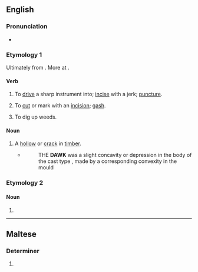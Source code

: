 ==English==

===Pronunciation===
* {{IPA|en|/dɔːk/}}

===Etymology 1===
Ultimately from {{inh|en|ang|dalc||pin}}. More at {{m|en|dalk}}.

====Verb====
{{en-verb}}

# {{lb|en|transitive|UK|_|dialectal}} To [[drive]] a sharp instrument into; [[incise]] with a jerk; [[puncture]].
# {{lb|en|transitive}} To [[cut]] or mark with an [[incision]]; [[gash]].
# {{lb|en|transitive|UK|_|dialectal}} To dig up weeds.

====Noun====
{{en-noun}}

# A [[hollow]] or [[crack]] in [[timber]].
#* {{RQ:Moxon ME}}
#*:THE '''DAWK''' was a slight concavity or depression in the body of the cast type , made by a corresponding convexity in the mould 

===Etymology 2===

====Noun====
{{en-noun}}

# {{alt form|en|dak||Indian post system}}

{{Webster 1913}}

----

==Maltese==

===Determiner===
{{head|mt|adjective form|g=p}}

# {{plural of|mt|dak}}